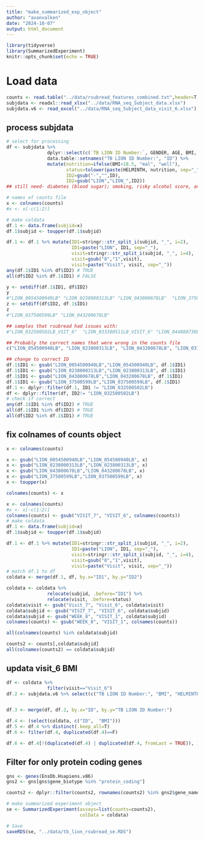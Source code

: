 ```yaml
---
title: "make_summarized_exp_object"
author: "avanvalken"
date: "2024-10-07"
output: html_document
---
```


```r
library(tidyverse)
library(SummarizedExperiment)
knitr::opts_chunk$set(echo = TRUE)
```


# Load data
```r
counts <- read.table("../data/rsubread_features_combined.txt",header=T, sep="\t" )
subjdata <- readxl::read_xlsx("../data/RNA_seq_Subject_data.xlsx")
subjdata.v6 <- read_excel("../data/RNA_seq_Subject_data_visit_6.xlsx")
```


## process subjdata
```r
# select for processing
df <- subjdata %>% 
               dplyr::select(c(`TB LION ID Number:`, GENDER, AGE, BMI, HELMINTH)) %>% 
               data.table::setnames("TB LION ID Number:", "ID") %>% 
               mutate(nutrition=ifelse(BMI<18.5, "mal", "well"),
                      status=tolower(paste(HELMINTH, nutrition, sep="_")),
                      ID2=gsub("-","",ID),
                      ID2=gsub("LION","LION_",ID2)) 
## still need- diabetes (blood sugar); smoking, risky alcohol score, and BMI-change at each visit

# names of counts file 
x <- colnames(counts)
#x <- x[-c(1:2)]

# make coldata
df.1 <- data.frame(subjid=x) 
df.1$subjid <- toupper(df.1$subjid)

df.1 <- df.1 %>% mutate(ID1=stringr::str_split_i(subjid, "_", i=2),
                        ID1=paste("LION", ID1, sep="_"),
                        visit=stringr::str_split_i(subjid, "_", i=4),
                        visit=gsub("8","1",visit),
                        visit=paste("Visit", visit, sep="_"))
any(df.1$ID1 %in% df$ID2) # TRUE
all(df$ID2 %in% df.1$ID1) # FALSE

y <- setdiff(df.1$ID1, df$ID2)
y
#"LION_0054500940LB" "LION_0238000313LB" "LION_043800678LB"  "LION_37500599LB" 
z <- setdiff(df$ID2, df.1$ID1)
z
#"LION_037500599LB" "LION_043200678LB"

## samples that rsubread had issues with:
#"LION_032500502LB_VSIT_6"  "LION_033300511LB_VISIT_6" "LION_044800738LB_VISIT_6"
```

```r
## Probably the correct names that were wrong in the counts file
c("LION_054500940LB", "LION_023800313LB", "LION_043200678LB", "LION_037500599LB")

## change to correct ID
df.1$ID1 <- gsub("LION_0054500940LB","LION_054500940LB", df.1$ID1)
df.1$ID1 <- gsub("LION_0238000313LB","LION_023800313LB", df.1$ID1)
df.1$ID1 <- gsub("LION_043800678LB","LION_043200678LB", df.1$ID1)
df.1$ID1 <- gsub("LION_37500599LB","LION_037500599LB", df.1$ID1)
df.1 <- dplyr::filter(df.1, ID1 != "LION_032500502LB")
df <- dplyr::filter(df, ID2!= "LION_032500502LB")
# check if correct
any(df.1$ID1 %in% df$ID2) # TRUE
all(df.1$ID1 %in% df$ID2) # TRUE
all(df$ID2 %in% df.1$ID1) # TRUE
```
## fix colnames of counts object
```r
x <- colnames(counts)

x <- gsub("LION_0054500940LB","LION_054500940LB", x)
x <- gsub("LION_0238000313LB","LION_023800313LB", x)
x <- gsub("LION_043800678LB","LION_043200678LB", x)
x <- gsub("LION_37500599LB","LION_037500599LB", x)
x <- toupper(x)

colnames(counts) <- x

```


```r
x <- colnames(counts)
#x <- x[-c(1:2)]
colnames(counts) <- gsub("VISIT_7", "VISIT_6", colnames(counts))
# make coldata
df.1 <- data.frame(subjid=x) 
df.1$subjid <- toupper(df.1$subjid)

df.1 <- df.1 %>% mutate(ID1=stringr::str_split_i(subjid, "_", i=2),
                        ID1=paste("LION", ID1, sep="_"),
                        visit=stringr::str_split_i(subjid, "_", i=4),
                        visit=gsub("8","1",visit),
                        visit=paste("Visit", visit, sep="_"))
# match df.1 to df 
coldata <- merge(df.1, df, by.x="ID1", by.y="ID2")

coldata <- coldata %>% 
               relocate(subjid, .before="ID1") %>% 
               relocate(visit, .before=status) 
coldata$visit <- gsub("Visit_7", "Visit_6", coldata$visit)
coldata$subjid <- gsub("VISIT_7", "VISIT_6", coldata$subjid)
coldata$subjid <- gsub("WEEK_8", "VISIT_1", coldata$subjid)
colnames(counts) <- gsub("WEEK_8", "VISIT_1", colnames(counts))

all(colnames(counts) %in% coldata$subjid)

counts2 <- counts[,coldata$subjid]
all(colnames(counts2) == coldata$subjid)

```

## updata visit_6 BMI
```r
df <- coldata %>% 
               filter(visit=="Visit_6")
df.2 <- subjdata.v6 %>% select(c("TB LION ID Number:", "BMI", "HELMINTH" ))


df.3 <- merge(df, df.2, by.x="ID", by.y="TB LION ID Number:")

df.4 <- (select(coldata, c("ID",  "BMI")))
df.5 <- df.4 %>% distinct(.keep_all=T)
df.6 <- filter(df.4, duplicated(df.4)==F)

df.6 <- df.4[!(duplicated(df.4) | duplicated(df.4, fromLast = TRUE)), ]
```




## Filter for only protein coding genes
```r
gns <- genes(EnsDb.Hsapiens.v86)
gns2 <- gns[gns$gene_biotype %in% "protein_coding"]

counts2 <- dplyr::filter(counts2, rownames(counts2) %in% gns2$gene_name)

```



```r

# make summarized experiment object
se <- SummarizedExperiment(assays=list(counts=counts2),
                           colData = coldata)

# Save
saveRDS(se, "../data/tb_lion_rsubread_se.RDS")
```







